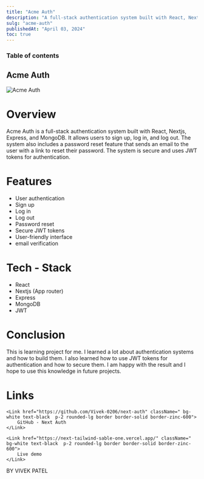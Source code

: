 ```yaml
---
title: "Acme Auth"
description: "A full-stack authentication system built with React, Nextjs, Express, and MongoDB."
sulg: "acme-auth"
publishedAt: "April 03, 2024"
toc: true
---
```


### Table of contents

## Acme Auth

<div>
  <img
    className="rounded mx-auto border border-white"
    src="/projects/acme-auth.png"
    width={400}
    height={400}
    alt="Acme Auth"
  />
</div>

## <h1>Overview</h1>

<p className="dark:text-white text-black text-xl sm:text-4xl">
  Acme Auth is a full-stack authentication system built with React, Nextjs,
  Express, and MongoDB. It allows users to sign up, log in, and log out. The
  system also includes a password reset feature that sends an email to the user
  with a link to reset their password. The system is secure and uses JWT tokens
  for authentication.
</p>

## <h1> Features </h1>

- User authentication
- Sign up
- Log in
- Log out
- Password reset
- Secure JWT tokens
- User-friendly interface
- email verification

## <h1> Tech - Stack </h1>

- React
- Nextjs (App router)
- Express
- MongoDB
- JWT

## <h1> Conclusion </h1>

<p className="dark:text-white text-black text-xl sm:text-4xl">
  This is learning project for me. I learned a lot about authentication systems
  and how to build them. I also learned how to use JWT tokens for authentication
  and how to secure them. I am happy with the result and I hope to use this
  knowledge in future projects.
</p>

## <h1> Links </h1>

<div className="flex justify-center gap-5 space-x-4 text-white">

    <Link href="https://github.com/Vivek-0206/next-auth" className=" bg-white text-black  p-2 rounded-lg border border-solid border-zinc-600">
        GitHub - Next Auth
    </Link>

    <Link href="https://next-tailwind-sable-one.vercel.app/" className=" bg-white text-black  p-2 rounded-lg border border-solid border-zinc-600">
        Live demo
    </Link>

</div>

<p className="text-center mt-4 dark:text-white text-black text-xl sm:text-4xl">
  BY VIVEK PATEL
</p>
